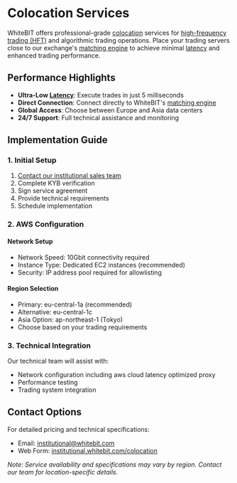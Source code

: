 # Colocation Services

WhiteBIT offers professional-grade [colocation](./../glossary.md#colocation) services for [high-frequency trading (HFT)](./../glossary.md#high-frequency-trading-hft) and algorithmic trading operations. Place your trading servers close to our exchange's [matching engine](./../glossary.md#matching-engine) to achieve minimal [latency](./../glossary.md#latency) and enhanced trading performance.

## Performance Highlights

- **Ultra-Low [Latency](./../glossary.md#latency)**: Execute trades in just 5 milliseconds
- **Direct Connection**: Connect directly to WhiteBIT's [matching engine](./../glossary.md#matching-engine)
- **Global Access**: Choose between Europe and Asia data centers
- **24/7 Support**: Full technical assistance and monitoring

## Implementation Guide

### 1. Initial Setup

1. [Contact our institutional sales team](#contact-options)
2. Complete KYB verification
3. Sign service agreement
4. Provide technical requirements
5. Schedule implementation

### 2. AWS Configuration

#### Network Setup
- Network Speed: 10Gbit connectivity required
- Instance Type: Dedicated EC2 instances (recommended)
- Security: IP address pool required for allowlisting

#### Region Selection
- Primary: eu-central-1a (recommended)
- Alternative: eu-central-1c
- Asia Option: ap-northeast-1 (Tokyo)
- Choose based on your trading requirements


### 3. Technical Integration

Our technical team will assist with:
- Network configuration including aws cloud latency optimized proxy
- Performance testing
- Trading system integration

## Contact Options

For detailed pricing and technical specifications:
- Email: institutional@whitebit.com
- Web Form: [institutional.whitebit.com/colocation](https://institutional.whitebit.com/colocation#anchor-form)

*Note: Service availability and specifications may vary by region. Contact our team for location-specific details.*
